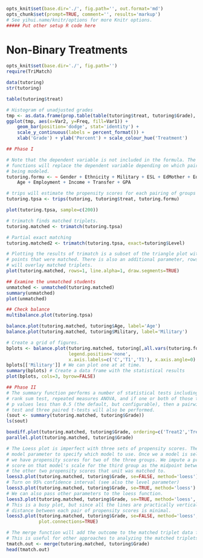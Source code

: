 ```r
opts_knit$set(base.dir='./', fig.path='', out.format='md')
opts_chunk$set(prompt=TRUE, comment='', results='markup')
# See yihui.name/knitr/options for more Knitr options.
##### Put other setup R code here

```

Non-Binary Treatments
========================================================


```r
opts_knit$set(base.dir='./', fig.path='')
require(TriMatch)

data(tutoring)
str(tutoring)

table(tutoring$treat)
```

```r
# Histogram of unadjusted grades
tmp <- as.data.frame(prop.table(table(tutoring$treat, tutoring$Grade), 1))
ggplot(tmp, aes(x=Var2, y=Freq, fill=Var1)) + 
	geom_bar(position='dodge', stat='identity') +
	scale_y_continuous(labels = percent_format()) +
	xlab('Grade') + ylab('Percent') + scale_colour_hue('Treatment')
```

```r
## Phase I

# Note that the dependent variable is not included in the formula. The TriMatch
# functions will replace the dependent variable depending on which pair is
# being modeled.
tutoring.formu <- ~ Gender + Ethnicity + Military + ESL + EdMother + EdFather + 
	Age + Employment + Income + Transfer + GPA

# trips will estimate the propensity scores for each pairing of groups
tutoring.tpsa <- trips(tutoring, tutoring$treat, tutoring.formu)

plot(tutoring.tpsa, sample=c(200))

# trimatch finds matched triplets.
tutoring.matched <- trimatch(tutoring.tpsa)

# Partial exact matching
tutoring.matched2 <- trimatch(tutoring.tpsa, exact=tutoring$Level)

# Plotting the results of trimatch is a subset of the triangle plot with only
# points that were matched. There is also an additional parameter, rows, that
# will overlay matched triplets.
plot(tutoring.matched, rows=1, line.alpha=1, draw.segments=TRUE)

## Examine the unmatched students
unmatched <- unmatched(tutoring.matched)
summary(unmatched)
plot(unmatched)

## Check balance
multibalance.plot(tutoring.tpsa)

balance.plot(tutoring.matched, tutoring$Age, label='Age')
balance.plot(tutoring.matched, tutoring$Military, label='Military')

# Create a grid of figures.
bplots <- balance.plot(tutoring.matched, tutoring[,all.vars(tutoring.formu)], 
					   legend.position='none', 
					   x.axis.labels=c('C','T1','T1'), x.axis.angle=0)
bplots[['Military']] # We can plot one at at time.
summary(bplots) # Create a data frame with the statistical results
plot(bplots, cols=3, byrow=FALSE)

## Phase II
# The summary function performs a number of statistical tests including Friedman
# rank sum test, repeated measures ANOVA, and if one or both of those tests have
# p values less than 0.5 (the default, but configurable), then a pairwise Wilcox
# test and three paired t-tests will also be performed.
(sout <- summary(tutoring.matched, tutoring$Grade))
ls(sout)

boxdiff.plot(tutoring.matched, tutoring$Grade, ordering=c('Treat2','Treat1','Control'))
parallel.plot(tutoring.matched, tutoring$Grade)

# The Loess plot is imperfect with three sets of propensity scores. There is a
# model parameter to specify which model to use. Once we a model is selected
# we have propensity scores for two of the three groups. We impute a propensity
# score on that model's scale for the third group as the midpoint between
# the other two propensity scores that unit was matched to.
loess3.plot(tutoring.matched, tutoring$Grade, se=FALSE, method='loess')
# Turn on 95% confidence interval (see also the level parameter)
loess3.plot(tutoring.matched, tutoring$Grade, se=TRUE, method='loess')
# We can also pass other parameters to the loess function.
loess3.plot(tutoring.matched, tutoring$Grade, se=TRUE, method='loess', span=1)
# This is a busy plot, but since all the lines are practically vertical, the
# distance between each pair of propensity scores is minimal.
loess3.plot(tutoring.matched, tutoring$Grade, se=FALSE, method='loess', 
			plot.connections=TRUE)

# The merge function will add the outcome to the matched triplet data frame.
# This is useful for other approaches to analyzing the matched triplets.
tmatch.out <- merge(tutoring.matched, tutoring$Grade)
head(tmatch.out)
```
